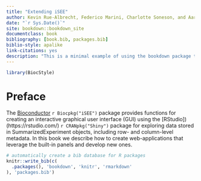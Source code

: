 ```yaml
--- 
title: "Extending iSEE"
author: Kevin Rue-Albrecht, Federico Marini, Charlotte Soneson, and Aaron Lun
date: "`r Sys.Date()`"
site: bookdown::bookdown_site
documentclass: book
bibliography: [book.bib, packages.bib]
biblio-style: apalike
link-citations: yes
description: "This is a minimal example of using the bookdown package to write a book. The output format for this example is bookdown::gitbook."
---
```


```r
library(BiocStyle)
```

# Preface {-}

The [Bioconductor](https://bioconductor.org/) `r Biocpkg("iSEE")` package provides functions for creating an interactive graphical user interface (GUI) using the [RStudio])(https://rstudio.com/) `r CRANpkg("Shiny")` package for exploring data stored in SummarizedExperiment objects, including row- and column-level metadata.
In this book we describe how to create web-applications that leverage the built-in panels and develop new ones.

```r
# automatically create a bib database for R packages
knitr::write_bib(c(
  .packages(), 'bookdown', 'knitr', 'rmarkdown'
), 'packages.bib')
```
